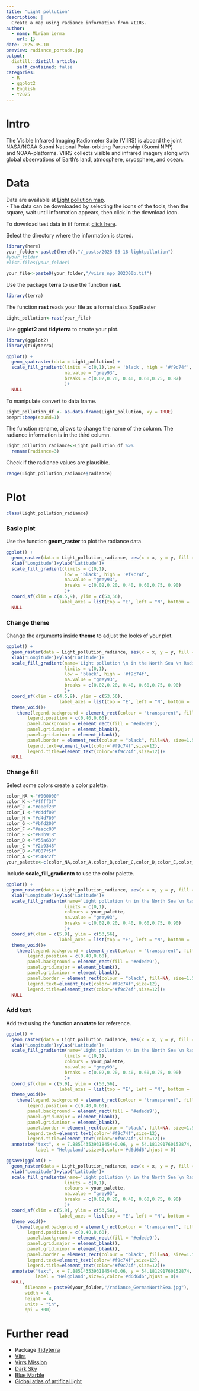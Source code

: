 ```yaml
---
title: "Light pollution"
description: |
  Create a map using radiance information from VIIRS.
author:
  - name: Miriam Lerma
    url: {}
date: 2025-05-10
preview: radiance_portada.jpg
output:
  distill::distill_article:
    self_contained: false
categories:
  - R
  - ggplot2
  - English
  - Y2025
---
```


# Intro

The Visible Infrared Imaging Radiometer Suite (VIIRS) is aboard the joint NASA/NOAA Suomi National Polar-orbiting Partnership (Suomi NPP) and NOAA-platforms. VIIRS collects visible and infrared imagery along with global observations of Earth's land, atmosphere, cryosphere, and ocean. 

# Data

Data are available at [Light pollution map](https://www.lightpollutionmap.info/#zoom=3.32&lat=48.8875&lon=2.7774&state=eyJiYXNlbWFwIjoiTGF5ZXJCaW5nUm9hZCIsIm92ZXJsYXkiOiJ2aWlyc18yMDE3Iiwib3ZlcmxheWNvbG9yIjpmYWxzZSwib3ZlcmxheW9wYWNpdHkiOjYwLCJmZWF0dXJlc29wYWNpdHkiOjg1fQ==).  
- The data can be downloaded by selecting the icons of the tools, then the square, wait until information appears, then click in the download icon.  

To download test data in tif format [click here](https://github.com/MiriamLL/miriamlerma_/raw/refs/heads/main/_posts/2025-05-18-lightpollution//viirs_npp_202300b.tif).  

Select the directory where the information is stored.

```r
library(here)
your_folder<-paste0(here(),"/_posts/2025-05-18-lightpollution")
#your_folder
#list.files(your_folder)
```

```r
your_file<-paste0(your_folder,"/viirs_npp_202300b.tif")
```

Use the package **terra** to use the function **rast**.  

```r
library(terra)
```

The function **rast** reads your file as a formal class SpatRaster

```r
Light_pollution<-rast(your_file)
```

Use **ggplot2** and **tidyterra** to create your plot. 

```r
library(ggplot2)
library(tidyterra)
```

```r
ggplot() +
  geom_spatraster(data = Light_pollution) +
  scale_fill_gradient(limits = c(0,1),low = 'black', high = '#f9c74f', 
                      na.value = "grey93", 
                      breaks = c(0.02,0.20, 0.40, 0.60,0.75, 0.87)
                      )+
  NULL
```


To manipulate convert to data frame. 

```r
Light_pollution_df <- as.data.frame(Light_pollution, xy = TRUE)
beepr::beep(sound=1)
```

The function rename, allows to change the name of the column. The radiance information is in the third column.

```r
Light_pollution_radiance<-Light_pollution_df %>%
  rename(radiance=3)
```

Check if the radiance values are plausible.

```r
range(Light_pollution_radiance$radiance)
```

# Plot

```r
class(Light_pollution_radiance)
```

### Basic plot

Use the function **geom_raster** to plot the radiance data.

```r
ggplot() +
  geom_raster(data = Light_pollution_radiance, aes(x = x, y = y, fill = radiance)) +
  xlab('Longitude')+ylab('Latitude')+
  scale_fill_gradient(limits = c(0,1),
                      low = 'black', high = '#f9c74f', 
                      na.value = "grey93", 
                      breaks = c(0.02,0.20, 0.40, 0.60,0.75, 0.90)
                      )+
  coord_sf(xlim = c(4.5,9), ylim = c(53,56),
                    label_axes = list(top = "E", left = "N", bottom = 'E', right='N'))+
  NULL
```



### Change theme

Change the arguments inside **theme** to adjust the looks of your plot. 

```r
ggplot() +
  geom_raster(data = Light_pollution_radiance, aes(x = x, y = y, fill = radiance)) +
  xlab('Longitude')+ylab('Latitude')+
  scale_fill_gradient(name='Light pollution \n in the North Sea \n Radiance ',
                      limits = c(0,1),
                      low = 'black', high = '#f9c74f', 
                      na.value = "grey93", 
                      breaks = c(0.02,0.20, 0.40, 0.60,0.75, 0.90)
                      )+
  coord_sf(xlim = c(4.5,9), ylim = c(53,56),
                    label_axes = list(top = "E", left = "N", bottom = 'E', right='N'))+
  theme_void()+
    theme(legend.background = element_rect(colour = "transparent", fill = "transparent"),
        legend.position = c(0.40,0.60),
        panel.background = element_rect(fill = '#edede9'),
        panel.grid.major = element_blank(),
        panel.grid.minor = element_blank(),
        panel.border = element_rect(colour = "black", fill=NA, size=1.5),
        legend.text=element_text(color='#f9c74f',size=12),
        legend.title=element_text(color='#f9c74f',size=12))+
  NULL
```


### Change fill

Select some colors create a color palette.

```r
color_NA <-"#000000"
color_K <-"#ffff3f"
color_J <-"#eeef20"
color_I <-"#dddf00"
color_H <-"#d4d700"
color_G <-"#bfd200"
color_F <-"#aacc00"
color_E <-"#80b918"
color_D <-"#55a630"
color_C <-"#2b9348"
color_B <-"#007f5f"
color_A <-"#548c2f"
your_palette<-c(color_NA,color_A,color_B,color_C,color_D,color_E,color_F,color_G,color_H,color_I,color_J,color_K)
```

Include **scale_fill_gradientn** to use the color palette.

```r
ggplot() +
  geom_raster(data = Light_pollution_radiance, aes(x = x, y = y, fill = radiance)) +
  xlab('Longitude')+ylab('Latitude')+
  scale_fill_gradientn(name='Light pollution \n in the North Sea \n Radiance ',
                      limits = c(0,1),
                      colours = your_palette,
                      na.value = "grey93", 
                      breaks = c(0.02,0.20, 0.40, 0.60,0.75, 0.90)
                      )+
  coord_sf(xlim = c(5,9), ylim = c(53,56),
                    label_axes = list(top = "E", left = "N", bottom = 'E', right='N'))+
  theme_void()+
    theme(legend.background = element_rect(colour = "transparent", fill = "transparent"),
        legend.position = c(0.40,0.60),
        panel.background = element_rect(fill = '#edede9'),
        panel.grid.major = element_blank(),
        panel.grid.minor = element_blank(),
        panel.border = element_rect(colour = "black", fill=NA, size=1.5),
        legend.text=element_text(color='#f9c74f',size=12),
        legend.title=element_text(color='#f9c74f',size=12))+
  NULL
```

### Add text

Add text using the function **annotate** for reference. 

```r
ggplot() +
  geom_raster(data = Light_pollution_radiance, aes(x = x, y = y, fill = radiance)) +
  xlab('Longitude')+ylab('Latitude')+
  scale_fill_gradientn(name='Light pollution \n in the North Sea \n Radiance ',
                      limits = c(0,1),
                      colours = your_palette,
                      na.value = "grey93", 
                      breaks = c(0.02,0.20, 0.40, 0.60,0.75, 0.90)
                      )+
  coord_sf(xlim = c(5,9), ylim = c(53,56),
                    label_axes = list(top = "E", left = "N", bottom = 'E', right='N'))+
  theme_void()+
    theme(legend.background = element_rect(colour = "transparent", fill = "transparent"),
        legend.position = c(0.40,0.60),
        panel.background = element_rect(fill = '#edede9'),
        panel.grid.major = element_blank(),
        panel.grid.minor = element_blank(),
        panel.border = element_rect(colour = "black", fill=NA, size=1.5),
        legend.text=element_text(color='#f9c74f',size=12),
        legend.title=element_text(color='#f9c74f',size=12))+
  annotate("text", x = 7.885143539318454+0.06, y = 54.181291760152874,
           label = "Helgoland",size=5,color='#d6d6d6',hjust = 0)
```

```r
ggsave(ggplot() +
  geom_raster(data = Light_pollution_radiance, aes(x = x, y = y, fill = radiance)) +
  xlab('Longitude')+ylab('Latitude')+
  scale_fill_gradientn(name='Light pollution \n in the North Sea \n Radiance ',
                      limits = c(0,1),
                      colours = your_palette,
                      na.value = "grey93", 
                      breaks = c(0.02,0.20, 0.40, 0.60,0.75, 0.90)
                      )+
  coord_sf(xlim = c(5,9), ylim = c(53,56),
                    label_axes = list(top = "E", left = "N", bottom = 'E', right='N'))+
  theme_void()+
    theme(legend.background = element_rect(colour = "transparent", fill = "transparent"),
        legend.position = c(0.40,0.60),
        panel.background = element_rect(fill = '#edede9'),
        panel.grid.major = element_blank(),
        panel.grid.minor = element_blank(),
        panel.border = element_rect(colour = "black", fill=NA, size=1.5),
        legend.text=element_text(color='#f9c74f',size=12),
        legend.title=element_text(color='#f9c74f',size=12))+
  annotate("text", x = 7.885143539318454+0.06, y = 54.181291760152874,
           label = "Helgoland",size=5,color='#d6d6d6',hjust = 0)+
  NULL,
       filename = paste0(your_folder,"/radiance_GermanNorthSea.jpg"),
       width = 4, 
       height = 4, 
       units = "in",
       dpi = 300)
```

# Further read

- Package [Tidyterra](https://dieghernan.r-universe.dev/articles/tidyterra/welcome.html)  
- [Viirs](https://www.sciencedirect.com/topics/earth-and-planetary-sciences/viirs)  
- [Virrs Mission](https://ladsweb.modaps.eosdis.nasa.gov/missions-and-measurements/viirs/)  
- [Dark Sky](https://darksky.org/news/eyes-in-the-sky-exploring-global-light-pollution-with-satellite-maps/)  
- [Blue Marble](https://blue-marble.de/nightlights/)  
- [Global atlas of artifical light](https://online.ucpress.edu/elementa/article/9/1/00049/119144/A-global-atlas-of-artificial-light-at-night-under)


